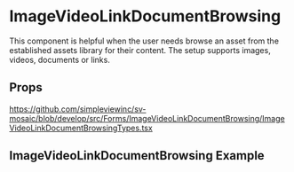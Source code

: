 
<Meta title='Forms/FormFieldImageVideoLinkDocumentBrowsing/Readme' />

# ImageVideoLinkDocumentBrowsing

This component is helpful when the user needs browse an asset from the established assets library for their content.
The setup supports images, videos, documents or links.

## Props

https://github.com/simpleviewinc/sv-mosaic/blob/develop/src/Forms/ImageVideoLinkDocumentBrowsing/ImageVideoLinkDocumentBrowsingTypes.tsx

## ImageVideoLinkDocumentBrowsing Example

<Preview withSource='none'>
  <stories.Playground />
</Preview>
